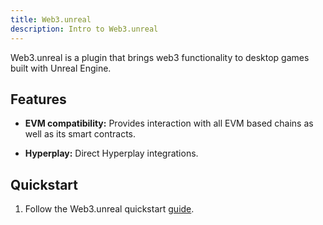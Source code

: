 ```yaml
---
title: Web3.unreal
description: Intro to Web3.unreal
---
```



Web3.unreal is a plugin that brings web3 functionality to desktop games built with Unreal Engine.

<CardGrid>
  <LinkCard title="Website" href="https://w3unreal.com/" />
  <LinkCard title="Documentation" href="https://web3unreal.readthedocs.io/en/latest/index.html" />
  <LinkCard title="Recipe" description="Not ready yet but is coming very soon!"/>
</CardGrid>

## Features

- **EVM compatibility:** Provides interaction with all EVM based chains as well as its smart contracts.

- **Hyperplay:** Direct Hyperplay integrations.

## Quickstart

<Steps>

1. Follow the Web3.unreal quickstart [guide](https://web3unreal.readthedocs.io/en/latest/quickstart.html).


</Steps>


